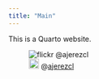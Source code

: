 ```yaml
---
title: "Main"
---
```


This is a Quarto website.

![![flickr](https://combo.staticflickr.com/pw/images/favicons/favicon-32.png){height=20} @[ajerezcl](https://www.flickr.com/photos/ajerezcl/)](https://live.staticflickr.com/65535/53509727303_34c9822648_b.jpg)

